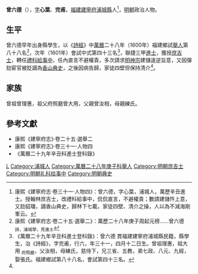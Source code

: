 '''曾六德'''（{{bd|1570年|5月15日|17世紀}}），[[表字|字]]'''心葉'''、'''完甫'''，[[福建等處承宣布政使司|福建]][[建寧府|建寧府]][[浦城縣|浦城縣]]人<ref name=djs>康熙《建寧府志·卷三十一·人物四》：曾六德，字心葉，浦城人，萬歷辛丑進士。授翰林庶吉士，改禮科給事中，侃侃直言，不避權貴；數請建儲忤上意，又劾貂璫，謫香山典史，歸林下七載，家徒四壁、清介之操，人以為不減海剛峯云。</ref>，[[明朝|明朝]]政治人物。

==生平==
曾六德早年出身縣學生，以《[[詩經|詩經]]》中[[萬曆|萬曆]]二十八年（1600年）福建鄉試[[舉人|舉人]]第八十八名<ref>康熙《建寧府志·卷二十五·選舉二》：萬歷二十八年庚子周起元榜……曾六德 <sub>詩，浦城學，見進士</sub></ref>，次年（1601年）會試中式第四十三名<ref>《萬曆二十九年辛丑科進士登科錄》：曾六德 貫福建建寧府浦城縣民籍，縣學生，治《詩經》，字完甫，行六，年三十一，四月十二日生。曾祖理惠，祖大用 <sub>府照磨</sub>，父汝相，母練氏，慈侍下，兄三省、五教，弟七政、八元、九經，娶張氏。福建鄉試第八十八名，會試第四十三名。</ref>，聯捷三甲[[進士|進士]]，獲授[[庶吉士|庶吉士]]，轉任[[禮科|禮科]][[給事中|給事中]]，任內直言不避權貴，多次請求[[明神宗|明神宗]]建儲違逆旨意，又因彈劾宦官被貶謫為[[香山縣|香山]][[典史|典史]]，之後因病告歸，家徒四壁但保持清介<ref name=djs/>。

== 家族 ==
曾祖曾理惠，祖父府照磨曾大用，父親曾汝相，母親練氏。

==參考文獻==
{{reflist}}
*康熙《建寧府志》·卷二十五·選舉二
*康熙《建寧府志》·卷三十一·人物四
*《萬曆二十九年辛丑科進士登科錄》

{{萬曆二十九年辛丑科殿試金榜}}

{{Authority control}}

{{DEFAULTSORT:}}
[[Category:曾姓|L]]
[[Category:浦城人|Category:浦城人]]
[[Category:萬曆二十八年庚子科舉人|Category:萬曆二十八年庚子科舉人]]
[[Category:明朝庶吉士|Category:明朝庶吉士]]
[[Category:明朝礼科给事中|Category:明朝礼科给事中]]
[[Category:明朝典史|Category:明朝典史]]